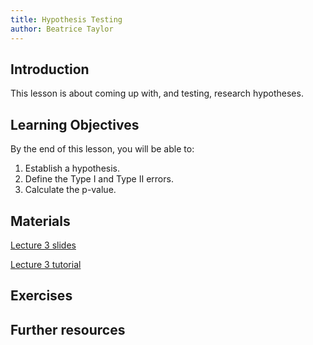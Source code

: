 ```yaml
---
title: Hypothesis Testing
author: Beatrice Taylor
---
```


## Introduction

This lesson is about coming up with, and testing, research hypotheses. 

## Learning Objectives

By the end of this lesson, you will be able to:

1. Establish a hypothesis.
2. Define the Type I and Type II errors.
3. Calculate the p-value.

## Materials 

[Lecture 3 slides](https://github.com/Bea-Taylor/CASA007_lectures/blob/main/L3_hypothesis_testing.html)

[Lecture 3 tutorial](notebooks/W03_hypothesis_testing_practical.ipynb)

## Exercises 

## Further resources 
